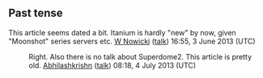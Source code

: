 {{WikiProject Computing |class=Stub |importance=low |hardware=yes |hardware-importance=mid }}

==Past tense==
This article seems dated a bit. Itanium is hardly "new" by now, given "Moonshot" series servers etc. [[User:W Nowicki|W Nowicki]] ([[User talk:W Nowicki|talk]]) 16:55, 3 June 2013 (UTC)

: Right. Also there is no talk about Superdome2. This article is pretty old. [[User:Abhilashkrishn|Abhilashkrishn]] ([[User talk:Abhilashkrishn|talk]]) 08:18, 4 July 2013 (UTC)
